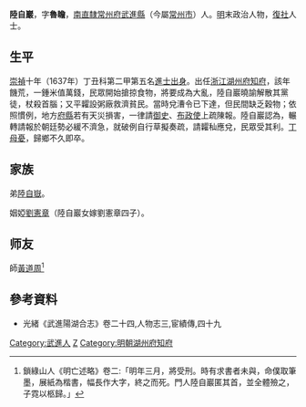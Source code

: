 '''陸自巖'''，字'''魯瞻'''，[[南直隸|南直隸]][[常州府|常州府]][[武進縣|武進縣]]（今屬[[常州市|常州市]]）人。[[明|明]]末政治人物，[[復社|復社]]人士。

== 生平 ==
[[崇禎|崇禎]]十年（1637年）丁丑科第二甲第五名[[進士出身|進士出身]]。出任[[浙江|浙江]][[湖州府|湖州府]][[知府|知府]]，該年饑荒，一鍾米值萬錢，民眾開始搶掠食物，將要成為大亂，陸自巖曉諭解散其黨徒，杖殺首腦；又平糶設粥廠救濟貧民。當時兌漕令已下達，但民間缺乏穀物；依照慣例，地方[[府|府]][[縣|縣]]若有天災損害，一律請[[御史|御史]]、[[布政使|布政使]]上疏陳報。陸自巖認為，輾轉請報於朝廷勢必緩不濟急，就破例自行草擬奏疏，請糶秈應兌，民眾受其利。[[丁母憂|丁母憂]]，歸鄉不久即卒。

== 家族 ==
弟[[陸自嶽|陸自嶽]]。

姻婭[[劉憲章|劉憲章]]（陸自巖女嫁劉憲章四子）。

== 师友 ==
師[[黃道周|黃道周]]<ref>鎖綠山人《明亡述略》卷二:「明年三月，將受刑。時有求書者未與，命僕取筆墨，展紙為楷書，幅長作大字，終之而死。門人陸自巖匿其首，並全體殮之，子霓以柩歸。」</ref>

== 參考資料 ==
{{reflist}}
*光緒《武進陽湖合志》卷二十四,人物志三,宦績傳,四十九

{{崇禎十年丁丑科殿試金榜}}

{{Authority control}}

{{DEFAULTSORT:Lu陸}}
[[Category:武進人|Category:武進人]]
[[Category:陸姓|Z]]
[[Category:明朝湖州府知府|Category:明朝湖州府知府]]


{{明朝人物小作品}}